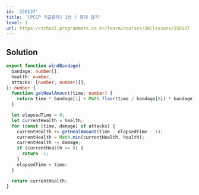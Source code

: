 ```yaml
---
id: '250137'
title: '[PCCP 기출문제] 1번 / 붕대 감기'
level: 1
url: https://school.programmers.co.kr/learn/courses/30/lessons/250137
---
```


## Solution

```typescript showLineNumbers
export function windBandage(
  bandage: number[],
  health: number,
  attacks: [number, number][],
): number {
  function getHealAmount(time: number) {
    return time * bandage[1] + Math.floor(time / bandage[0]) * bandage[2];
  }

  let elapsedTime = 0;
  let currentHealth = health;
  for (const [time, damage] of attacks) {
    currentHealth += getHealAmount(time - elapsedTime - 1);
    currentHealth = Math.min(currentHealth, health);
    currentHealth -= damage;
    if (currentHealth <= 0) {
      return -1;
    }
    elapsedTime = time;
  }

  return currentHealth;
}
```
